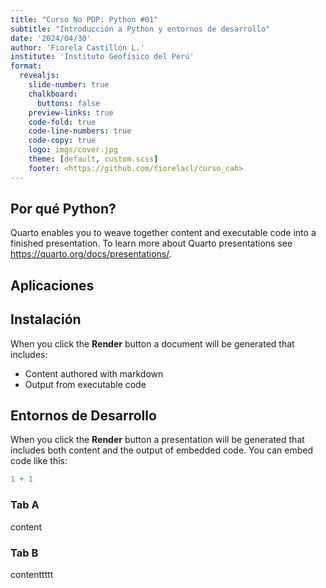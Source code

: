 ```yaml
---
title: "Curso No PDP: Python #01"
subtitle: "Introducción a Python y entornos de desarrollo"
date: '2024/04/30'
author: 'Fiorela Castillón L.'
institute: 'Instituto Geofísico del Perú'
format: 
  revealjs:
    slide-number: true
    chalkboard: 
      buttons: false
    preview-links: true
    code-fold: true
    code-line-numbers: true
    code-copy: true
    logo: imgs/cover.jpg
    theme: [default, custom.scss]
    footer: <https://github.com/fiorelacl/curso_cah>
---
```


## Por qué Python?

Quarto enables you to weave together content and executable code into a finished presentation. To learn more about Quarto presentations see <https://quarto.org/docs/presentations/>.

## Aplicaciones


## Instalación

When you click the **Render** button a document will be generated that includes:

-   Content authored with markdown
-   Output from executable code

## Entornos de Desarrollo

When you click the **Render** button a presentation will be generated that includes both content and the output of embedded code. You can embed code like this:

```r
1 + 1
```

:::{.panel-tabset}

### Tab A

content 

### Tab B

contenttttt

:::